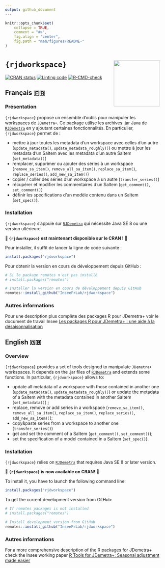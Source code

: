 ```yaml
---
output: github_document
---
```


<!-- README.md is generated from README.Rmd. Please edit that file -->

```r
knitr::opts_chunk$set(
    collapse = TRUE,
    comment = "#>",
    fig.align = "center",
    fig.path = "man/figures/README-"
)
```

# `{rjdworkspace}` <a href="https://inseefrlab.github.io/rjdworkspace/"><img src="man/figures/logo.png" align="right" height="150" style="float:right; height:150px;"/></a>

<!-- badges: start -->
[![CRAN status](http://www.r-pkg.org/badges/version/rjdworkspace)](https://cran.r-project.org/package=rjdworkspace)
[![Linting code](https://github.com/InseeFrLab/rjdworkspace/actions/workflows/lint.yaml/badge.svg)](https://github.com/InseeFrLab/rjdworkspace/actions/workflows/lint.yaml)
[![R-CMD-check](https://github.com/InseeFrLab/rjdworkspace/actions/workflows/R-CMD-check.yaml/badge.svg)](https://github.com/InseeFrLab/rjdworkspace/actions/workflows/R-CMD-check.yaml)
<!-- badges: end -->


## Français 🇫🇷

### Présentation

`{rjdworkspace}` propose un ensemble d'outils pour manipuler les workspaces de `JDemetra+`. Ce package utilise les archives .jar Java de [`RJDemetra`](https://github.com/rjdverse/rjdemetra) en y ajoutant certaines fonctionnalités. En particulier, `{rjdworkspace}` permet de :

- mettre à jour toutes les metadata d'un workspace avec celles d'un autre (`update_metadata()`, `update_metadata_roughly()`) ou mettre à jour les metadata d'un SaItem avec les metadata d'un autre SaItem (`set_metadata()`) 
- remplacer, supprimer ou ajouter des séries à un workspace (`remove_sa_item()`, `remove_all_sa_item()`, `replace_sa_item()`, `replace_series()`, `add_new_sa_item()`)
- copier / coller des séries d'un workspace à un autre (`transfer_series()`)
- récupérer et modifier les commentaires d'un SaItem (`get_comment()`, `set_comment()`)
- définir les spécifications d'un modèle contenu dans un SaItem (`set_spec()`).

### Installation

`{rjdworkspace}` s'appuie sur [`RJDemetra`](https://github.com/rjdverse/rjdemetra) qui nécessite Java SE 8 ou une version ultérieure.

**🎉 `{rjdworkspace}` est maintenant disponible sur le CRAN ! 🎉**

Pour installer, il suffit de lancer la ligne de code suivante :

```r
install.packages("rjdworkspace")
```

Pour obtenir la version en cours de développement depuis GitHub :

```r
# Si le package remotes n'est pas installé
# install.packages("remotes")

# Installer la version en cours de développement depuis GitHub
remotes::install_github("InseeFrLab/rjdworkspace")
```

### Autres informations

Pour une description plus complète des packages R pour JDemetra+ voir le document de travail Insee [Les packages R pour JDemetra+ : une aide à la désaisonnalisation](https://www.insee.fr/fr/statistiques/5019786)


## English 🇬🇧

### Overview

`{rjdworkspace}` provides a set of tools designed to manipulate `JDemetra+` workspaces.
It depends on the .jar files of
[`RJDemetra`](https://github.com/rjdverse/rjdemetra) and extends some
functions. In particular, `{rjdworkspace}` allows to:

- update all metadata of a workspace with those contained in another
  one (`update_metadata()`, `update_metadata_roughly()`) or update the
  metadata of a SaItem with the metadata contained in another SaItem
  (`set_metadata()`) ;  
- replace, remove or add series in a workspace (`remove_sa_item()`,
  `remove_all_sa_item()`, `replace_sa_item()`, `replace_series()`,
  `add_new_sa_item()`);  
- copy\&paste series from a workspace to another one
  (`transfer_series()`)
- get and set the comment of a SaItem (`get_comment()`,
  `set_comment()`);
- set the specification of a model contained in a SaItem
  (`set_spec()`).

### Installation

`{rjdworkspace}` relies on [`RJDemetra`](https://github.com/rjdverse/rjdemetra) that requires Java SE 8 or later version.

**🎉 `{rjdworkspace}` is now available on CRAN! 🎉**

To install it, you have to launch the following command line:

```r
install.packages("rjdworkspace")
```

To get the current development version from GitHub:

```r
# If remotes packages is not installed
# install.packages("remotes")

# Install development version from GitHub
remotes::install_github("InseeFrLab/rjdworkspace")
```

### Autres informations

For a more comprehensive description of the R packages for JDemetra+ check the Insee working paper [R Tools for JDemetra+: Seasonal adjustment made easier](https://www.insee.fr/en/statistiques/5019812)
